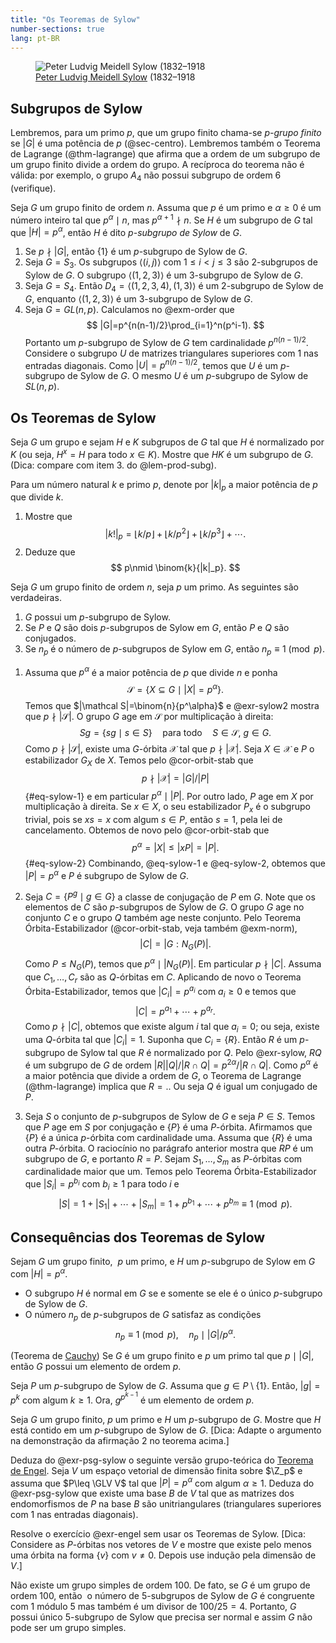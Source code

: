 ```yaml
---
title: "Os Teoremas de Sylow"
number-sections: true
lang: pt-BR
---
```


![[Peter Ludvig Meidell Sylow](https://en.wikipedia.org/wiki/Ludvig_Sylow) (1832–1918](https://upload.wikimedia.org/wikipedia/commons/9/9b/Ludwig_Sylow.jpg)

## Subgrupos de Sylow

Lembremos, para um primo $p$, que um grupo finito chama-se *$p$-grupo finito* se $|G|$ é uma potência de $p$ (@sec-centro). Lembremos também o Teorema de Lagrange (@thm-lagrange) que afirma que a ordem de um subgrupo de um grupo finito divide a ordem do grupo. A recíproca do teorema não é válida: por exemplo, o grupo $A_4$ não possui subgrupo de ordem $6$ (verifique).

:::{#def-sylow}
Seja $G$ um grupo finito de ordem $n$. Assuma que $p$ é um primo e $\alpha\geq 0$ é um número inteiro tal que $p^\alpha\mid n$, mas $p^{\alpha+1}\nmid n$. Se $H$ é um subgrupo de $G$ tal que $|H|=p^\alpha$, então $H$ é dito *$p$-subgrupo de Sylow* de $G$.
:::

:::{#exm-sylow}

1. Se $p\nmid |G|$, então $\{1\}$ é um $p$-subgrupo de Sylow de $G$.
2. Seja $G=S_3$. Os subgrupos $\left<(i,j)\right>$ com $1\leq i<j\leq 3$ são $2$-subgrupos de Sylow de $G$. O subgrupo $\left<(1,2,3)\right>$ é um $3$-subgrupo de Sylow de $G$.
3. Seja $G=S_4$. Então $D_4=\left<(1,2,3,4),(1,3)\right>$ é um $2$-subgrupo de Sylow de $G$, enquanto $\left<(1,2,3)\right>$ é um $3$-subgrupo de Sylow de $G$.
4. Seja $G=GL(n,p)$. Calculamos no @exm-order que 
$$
|G|=p^{n(n-1)/2}\prod_{i=1}^n(p^i-1).
$$
Portanto um $p$-subgrupo de Sylow de $G$ tem cardinalidade $p^{n(n-1)/2}$. Considere o subgrupo $U$ de matrizes triangulares superiores com $1$ nas entradas diagonais. Como $|U|=p^{n(n-1)/2}$, temos que $U$ é um $p$-subgrupo de Sylow de $G$. O mesmo $U$ é um $p$-subgrupo de Sylow de $SL(n,p)$.
:::


## Os Teoremas de Sylow

:::{#exr-sylow}
Seja $G$ um grupo e sejam $H$ e $K$ subgrupos de $G$ tal que $H$ é normalizado por $K$ (ou seja, $H^x=H$ para todo $x\in K$). Mostre que $HK$ é um subgrupo de $G$. 
(Dica: compare com item 3. do @lem-prod-subg). 
::: 

:::{#exr-sylow2}
Para um número natural $k$ e primo $p$, denote por $|k|_p$ a maior potência de $p$ que divide $k$. 

1. Mostre que 
$$
|k!|_p=\lfloor k/p\rfloor+\lfloor k/p^2\rfloor+\lfloor k/p^3\rfloor+\cdots.
$$
2. Deduze que 
$$
p\nmid \binom{k}{|k|_p}.
$$
:::


:::{#thm-sylow}
Seja $G$ um grupo finito de ordem $n$, seja $p$ um primo. As seguintes são verdadeiras.

1. $G$ possui um $p$-subgrupo de Sylow.
2. Se $P$ e $Q$ são dois $p$-subgrupos de Sylow em $G$, então $P$ e $Q$ são conjugados.
3. Se $n_p$ é o número de $p$-subgrupos de Sylow em $G$, então $n_p\equiv 1\pmod p$.
:::

:::{.proof}
1. Assuma que $p^\alpha$ é a maior potência de $p$ que divide $n$ e ponha 
$$
\mathcal S=\{X\subseteq G\mid |X|=p^\alpha\}.
$$
Temos que $|\mathcal S|=\binom{n}{p^\alpha}$ e @exr-sylow2 mostra que $p\nmid |\mathcal S|$. O grupo $G$ age em $\mathcal S$ por multiplicação à direita:
$$
Sg=\{sg\mid s\in S\}\quad\mbox{para todo}\quad S\in\mathcal S,\ g\in G.
$$
Como $p\nmid |\mathcal S|$, existe uma $G$-órbita $\mathcal X$ tal que $p\nmid |\mathcal X|$. Seja $X\in\mathcal X$ e $P$ o estabilizador $G_X$ de $X$. Temos pelo @cor-orbit-stab que 
$$
p\nmid |\mathcal X|=|G|/|P| 
$$ {#eq-sylow-1}
e em particular $p^\alpha\mid |P|$. Por outro lado, $P$ age em $X$ por multiplicação à direita. Se $x\in X$, o seu estabilizador $P_x$ é o subgrupo trivial, pois se $xs=x$ com algum $s\in P$, então $s=1$, pela lei de cancelamento. Obtemos de novo pelo @cor-orbit-stab que 
$$
p^\alpha =|X|\leq |xP|=|P|.
$$ {#eq-sylow-2}
Combinando, @eq-sylow-1 e @eq-sylow-2, obtemos que $|P|=p^\alpha$ e $P$ é subgrupo de Sylow de $G$.
<!-- Demonstramos a afirmação por indução em $n$. Se $n=1$, ou se $n$ é um primo, então o resultado é trivialmente verdadeiro. Assuma que a afirmação é verdadeira para grupos de ordem menor que $n$. Assuma que $p^\alpha$ é a maior potência de $p$ que divide $n$. Se $G$ possui um subgrupo próprio $H$ tal que $p^\alpha\mid |H|$, então, pela hipótese de indução, $H$ possui um $p$-subgrupo de Sylow e o mesmo será um $p$-subgrupo de Sylow de $G$. Assuma então que a ordem de nenhum subgrupo $H$ de $G$ é divisível por $p^\alpha$. Considere a equação das classes de $G$:
$$
|G|=|Z(G)|+|C_1|+\cdots+|C_k|
$$
onde $C_1,\ldots,C_k$ são as classes de conjugação de $G$ com cardinalidade maior que um. Como $G$ não possui subgrupo próprio com ordem divisível por $p^\alpha$, o centralizador $C_G(g)$ de um elemento $g\in C_i$ satisfaz $p^\alpha\nmid |C_G(g)|$; ou seja $p\mid |C_i|$ para todo $i\geq 1$. Como os dois lados da equação das classes são divisíveis por $p$, temos que $p\mid |Z(G)|$. Por um exercício anterior, $Z(G)$, sendo um grupo abeliano, possui um elemento $g$ de ordem $p$. Seja $H=\left<g\right>$. Então $H\unlhd G$. Ponha $Q=G/H$ e observe que a maior potência de $p$ que divide $|Q|$ é $p^{n-1}$. Portanto, pela hipótese de indução, $Q$ possui um subgrupo $X$ de ordem $p^{\alpha-1}$. Seja
$$
Y=\{y\in G\mid Hy\in X\}.
$$
É fácil verificar que $Y$ é um subgrupo de $G$ que contém $X$ e que $X=Y/H$. Portanto $|Y|=p^\alpha$; ou seja, $Y$ é um $p$-subgrupo de Sylow de $G$. -->

2. Seja $C=\{P^g\mid g\in G\}$ a classe de conjugação de $P$ em $G$. Note que os elementos de $C$ são $p$-subgrupos de Sylow de $G$. O grupo $G$ age no conjunto $C$ e o grupo $Q$ também age neste conjunto. Pelo Teorema Órbita-Estabilizador (@cor-orbit-stab, veja também @exm-norm),
$$
|C|=|G:N_G(P)|.
$$
Como $P\leq N_G(P)$, temos que $p^\alpha\mid |N_G(P)|$. Em particular $p\nmid |C|$. Assuma que $C_1,\ldots,C_r$ são as $Q$-órbitas em $C$. Aplicando de novo o Teorema Órbita-Estabilizador, temos que $|C_i|=p^{a_i}$ com $a_i\geq 0$ e temos que
$$
|C|=p^{a_1}+\cdots+p^{a_r}.
$$
Como $p\nmid |C|$, obtemos que existe algum $i$ tal que $a_i=0$; ou seja, existe uma $Q$-órbita tal que $|C_i|=1$. Suponha que $C_i=\{R\}$. Então $R$ é um $p$-subgrupo de Sylow tal que $R$ é normalizado por $Q$. Pelo @exr-sylow, $RQ$ é um subgrupo de $G$ de ordem $|R||Q|/|R\cap Q|=p^{2\alpha}/|R\cap Q|$. Como $p^\alpha$ é  a maior potência que divide a ordem de $G$, o Teorema de Lagrange (@thm-lagrange) implica que $R=.$. Ou seja $Q$ é igual um conjugado de $P$.

3. Seja $S$ o conjunto de $p$-subgrupos de Sylow de $G$ e seja $P\in S$. Temos que $P$ age em $S$ por conjugação e $\{P\}$ é uma $P$-órbita. Afirmamos que $\{P\}$ é a única $p$-órbita com cardinalidade uma. Assuma que $\{R\}$ é uma outra $P$-órbita. O raciocínio no parágrafo anterior mostra que $RP$ é um subgrupo de $G$, e portanto $R=P$. Sejam $S_1,\ldots,S_m$ as $P$-órbitas com cardinalidade maior que um. Temos pelo Teorema Órbita-Estabilizador que $|S_i|=p^{b_i}$ com $b_i\geq 1$ para todo $i$ e
$$
|S|=1+|S_1|+\cdots+|S_m|=1+p^{b_1}+\cdots+p^{b_m}\equiv 1\pmod p.
$$
:::

## Consequências dos Teoremas de Sylow

:::{#cor-sylow}
Sejam $G$ um grupo finito,  $p$ um primo, e $H$ um $p$-subgrupo de Sylow em $G$ com $|H|=p^\alpha$.

* O subgrupo $H$ é normal em $G$ se e somente se ele é o único $p$-subgrupo de Sylow de $G$.
* O número $n_p$ de $p$-subgrupos de $G$ satisfaz as condições
$$
n_p\equiv 1\pmod p,\quad n_p\mid |G|/p^\alpha.
$$
:::

:::{#cor-cauchy}
(Teorema de [Cauchy](https://en.wikipedia.org/wiki/Augustin-Louis_Cauchy))
Se $G$ é um grupo finito e $p$ um primo tal que $p\mid |G|$, então $G$ possui um elemento de ordem $p$.
:::
:::{.proof}
Seja $P$ um $p$-subgrupo de Sylow de $G$. Assuma que $g\in P\setminus\{1\}$. Então, $|g|=p^k$ com algum $k\geq 1$. Ora, $g^{p^{k-1}}$ é um elemento de ordem $p$. 
:::  

:::{#exr-psg-sylow}
Seja $G$ um grupo finito, $p$ um primo e $H$ um $p$-subgrupo de $G$. Mostre que $H$ está contido em um $p$-subgrupo de Sylow de $G$. [Dica: Adapte o argumento na demonstração da afirmação 2 no teorema acima.]
:::

:::{#exr-engel}
Deduza do @exr-psg-sylow o seguinte versão grupo-teórica do [Teorema de Engel](https://en.wikipedia.org/wiki/Engel%27s_theorem). Seja $V$ um espaço vetorial de dimensão finita sobre $\Z_p$ e assuma que $P\leq \GLV V$ tal que $|P|=p^\alpha$ com algum $\alpha\geq 1$. Deduza do @exr-psg-sylow que existe uma base $B$ de $V$ tal que as matrizes dos endomorfismos de $P$ na base $B$ são unitriangulares (triangulares superiores com $1$ nas entradas diagonais). 
:::

:::{#exr-engel2}
Resolve o exercício @exr-engel sem usar os Teoremas de Sylow. [Dica: Considere as $P$-órbitas nos vetores de $V$ e mostre que existe pelo menos uma órbita na forma $\{v\}$ com $v\neq 0$. Depois use indução pela dimensão de $V$.]
:::

:::{#exm-simple100}
Não existe um grupo simples de ordem 100. De fato, se $G$ é um grupo de ordem 100, então  o número de $5$-subgrupos de Sylow de $G$ é congruente com 1 módulo 5 mas também é um divisor de $100/25=4$. Portanto, $G$ possui único $5$-subgrupo de Sylow que precisa ser normal e assim $G$ não pode ser um grupo simples.
:::

